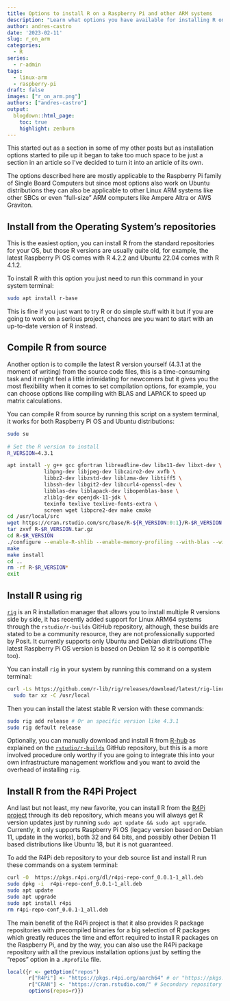 ```yaml
---
title: Options to install R on a Raspberry Pi and other ARM systems
description: "Learn what options you have available for installing R on the Raspberry Pi SBC and other ARM systems."
author: andres-castro
date: '2023-02-11'
slug: r_on_arm
categories:
  - R
series: 
  - r-admin
tags:
  - linux-arm
  - raspberry-pi
draft: false
images: ["r_on_arm.png"]
authors: ["andres-castro"]
output:
  blogdown::html_page:
    toc: true
    highlight: zenburn
---
```


This started out as a section in some of my other posts but as installation options started to pile up it began to take too much space to be just a section in an article so I've decided to turn it into an article of its own.

The options described here are mostly applicable to the Raspberry Pi family of Single Board Computers but since most options also work on Ubuntu distributions they can also be applicable to other Linux ARM systems like other SBCs or even "full-size" ARM computers like Ampere Altra or AWS Graviton.

## Install from the Operating System's repositories

This is the easiest option, you can install R from the standard repositories for your OS, but those R versions are usually quite old, for example, the latest Raspberry Pi OS comes with R 4.2.2 and Ubuntu 22.04 comes with R 4.1.2. 

To install R with this option you just need to run this command in your system terminal:

```bash
sudo apt install r-base
```

This is fine if you just want to try R or do simple stuff with it but if you are going to work on a serious project, chances are you want to start with an up-to-date version of R instead.

## Compile R from source

Another option is to compile the latest R version yourself (4.3.1 at the moment of writing) from the source code files, this is a time-consuming task and it might feel a little intimidating for newcomers but it gives you the most flexibility when it comes to set compilation options, for example, you can choose options like compiling with BLAS and LAPACK to speed up matrix calculations.

You can compile R from source by running this script on a system terminal, it works for both Raspberry Pi OS and Ubuntu distributions:

```bash
sudo su
    
# Set the R version to install
R_VERSION=4.3.1

apt install -y g++ gcc gfortran libreadline-dev libx11-dev libxt-dev \
            libpng-dev libjpeg-dev libcairo2-dev xvfb \
            libbz2-dev libzstd-dev liblzma-dev libtiff5 \
            libssh-dev libgit2-dev libcurl4-openssl-dev \
            libblas-dev liblapack-dev libopenblas-base \
            zlib1g-dev openjdk-11-jdk \
            texinfo texlive texlive-fonts-extra \
            screen wget libpcre2-dev make cmake
cd /usr/local/src
wget https://cran.rstudio.com/src/base/R-${R_VERSION:0:1}/R-$R_VERSION.tar.gz
tar zxvf R-$R_VERSION.tar.gz
cd R-$R_VERSION
./configure --enable-R-shlib --enable-memory-profiling --with-blas --with-lapack #BLAS and LAPACK are optional
make
make install
cd ..
rm -rf R-$R_VERSION*
exit
```

## Install R using rig

[`rig`](https://github.com/r-lib/rig) is an R installation manager that allows you to install multiple R versions side by side, it has recently added support for Linux ARM64 systems through the `rstudio/r-builds` GitHub repository, although, these builds are stated to be a community resource, they are not professionally supported by Posit. It currently supports only Ubuntu and Debian distributions (The latest Raspberry Pi OS version is based on Debian 12 so it is compatible too).

You can install `rig` in your system by running this command on a system terminal:

```bash
curl -Ls https://github.com/r-lib/rig/releases/download/latest/rig-linux-arm64-latest.tar.gz |
  sudo tar xz -C /usr/local
```

Then you can install the latest stable R version with these commands:

```bash
sudo rig add release # Or an specific version like 4.3.1
sudo rig default release
```

Optionally, you can manually download and install R from [R-hub](https://github.com/r-hub/R/releases) as explained on the [`rstudio/r-builds`](https://github.com/rstudio/r-builds) GitHub repository, but this is a more involved procedure only worthy if you are going to integrate this into your own infrastructure management workflow and you want to avoid the overhead of installing `rig`.

## Install R from the R4Pi Project

And last but not least, my new favorite, you can install R from the [R4Pi project](https://r4pi.org/ "R for the Raspberry Pi") through its deb repository, which means you will always get R version updates just by running `sudo apt update && sudo apt upgrade`. Currently, it only supports Raspberry Pi OS (legacy version based on Debian 11, update in the works), both 32 and 64 bits, and possibly other Debian 11 based distributions like Ubuntu 18, but it is not guaranteed.

To add the R4Pi deb repository to your deb source list and install R run these commands on a system terminal:

```bash
curl -O  https://pkgs.r4pi.org/dl/r4pi-repo-conf_0.0.1-1_all.deb
sudo dpkg -i  r4pi-repo-conf_0.0.1-1_all.deb
sudo apt update
sudo apt upgrade
sudo apt install r4pi
rm r4pi-repo-conf_0.0.1-1_all.deb
```

The main benefit of the R4Pi project is that it also provides R package repositories with precompiled binaries for a big selection of R packages which greatly reduces the time and effort required to install R packages on the Raspberry Pi, and by the way, you can also use the R4Pi package repository with all the previous installation options just by setting the "repos" option in a `.Rprofile` file.

```r
local({r <- getOption("repos")
       r["R4Pi"] <- "https://pkgs.r4pi.org/aarch64" # or "https://pkgs.r4pi.org/" for 32-bit systems
       r["CRAN"] <- "https://cran.rstudio.com/" # Secondary repository for when no binary is available
       options(repos=r)})
```
